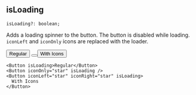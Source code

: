
## isLoading

```
isLoading?: boolean;
```

Adds a loading spinner to the button. The button is disabled while loading.
`iconLeft` and `iconOnly` icons are replaced with the loader.

<div className="flex gap-2">
  <Button isLoading>Regular</Button>
  <Button iconOnly="star" isLoading />
  <Button iconLeft="star" iconRight="star" isLoading>
    With Icons
  </Button>
</div>

```tsx
<Button isLoading>Regular</Button>
<Button iconOnly="star" isLoading />
<Button iconLeft="star" iconRight="star" isLoading>
  With Icons
</Button>
```
